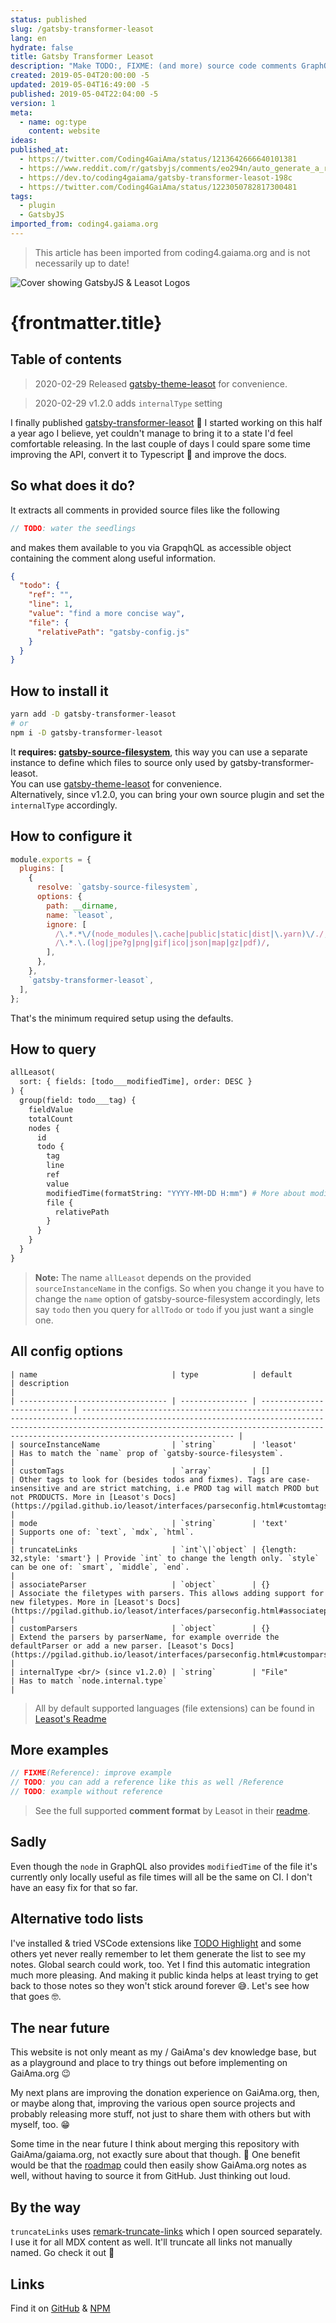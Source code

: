 ```yaml
---
status: published
slug: /gatsby-transformer-leasot
lang: en
hydrate: false
title: Gatsby Transformer Leasot
description: "Make TODO:, FIXME: (and more) source code comments GraphQL queryable in your GatsbyJS site"
created: 2019-05-04T20:00:00 -5
updated: 2019-05-04T16:49:00 -5
published: 2019-05-04T22:04:00 -5
version: 1
meta:
  - name: og:type
    content: website
ideas:
published_at:
  - https://twitter.com/Coding4GaiAma/status/1213642666640101381
  - https://www.reddit.com/r/gatsbyjs/comments/eo294n/auto_generate_a_roadmap_from_source_code_comments/
  - https://dev.to/coding4gaiama/gatsby-transformer-leasot-198c
  - https://twitter.com/Coding4GaiAma/status/1223050782817300481
tags:
  - plugin
  - GatsbyJS
imported_from: coding4.gaiama.org
---
```


> This article has been imported from coding4.gaiama.org and is not necessarily up to date!

![Cover showing GatsbyJS & Leasot Logos](assets/cover.png)

# {frontmatter.title}

## Table of contents

> 2020-02-29 Released [gatsby-theme-leasot](https://github.com/GaiAma/Coding4GaiAma/tree/master/packages/gatsby-theme-leasot) for convenience.

> 2020-02-29 v1.2.0 adds `internalType` setting

I finally published [gatsby-transformer-leasot](https://www.npmjs.com/package/gatsby-transformer-leasot) 🎉 I started working on this half a year ago I believe, yet couldn't manage to bring it to a state I'd feel comfortable releasing. In the last couple of days I could spare some time improving the API, convert it to Typescript 🚀 and improve the docs.

## So what does it do?

It extracts all comments in provided source files like the following

```js size=content
// TODO: water the seedlings
```

and makes them available to you via GrapqhQL as accessible object containing the comment along useful information.

```json size=content
{
  "todo": {
    "ref": "",
    "line": 1,
    "value": "find a more concise way",
    "file": {
      "relativePath": "gatsby-config.js"
    }
  }
}
```

## How to install it

```bash size=content
yarn add -D gatsby-transformer-leasot
# or
npm i -D gatsby-transformer-leasot
```

It **requires: [gatsby-source-filesystem](https://github.com/gatsbyjs/gatsby/tree/master/packages/gatsby-source-filesystem)**, this way you can use a separate instance to define which files to source only used by gatsby-transformer-leasot.  
You can use [gatsby-theme-leasot](https://github.com/GaiAma/Coding4GaiAma/tree/master/packages/gatsby-theme-leasot) for convenience.  
Alternatively, since v1.2.0, you can bring your own source plugin and set the `internalType` accordingly.

## How to configure it

```js title=gatsby-config.js
module.exports = {
  plugins: [
    {
      resolve: `gatsby-source-filesystem`,
      options: {
        path: __dirname,
        name: `leasot`,
        ignore: [
          /\.*.*\/(node_modules|\.cache|public|static|dist|\.yarn)\/./,
          /\.*.\.(log|jpe?g|png|gif|ico|json|map|gz|pdf)/,
        ],
      },
    },
    `gatsby-transformer-leasot`,
  ],
};
```

That's the minimum required setup using the defaults.

## How to query

```graphql
allLeasot(
  sort: { fields: [todo___modifiedTime], order: DESC }
) {
  group(field: todo___tag) {
    fieldValue
    totalCount
    nodes {
      id
      todo {
        tag
        line
        ref
        value
        modifiedTime(formatString: "YYYY-MM-DD H:mm") # More about modifiedTime below
        file {
          relativePath
        }
      }
    }
  }
}
```

> **Note:** The name `allLeasot` depends on the provided `sourceInstanceName` in the configs. So when you change it you have to change the `name` option of gatsby-source-filesystem accordingly, lets say `todo` then you query for `allTodo` or `todo` if you just want a single one.

## All config options

```
| name                              | type            | default                     | description                                                                                                                                                                                                                                          |
| --------------------------------- | --------------- | --------------------------- | ---------------------------------------------------------------------------------------------------------------------------------------------------------------------------------------------------------------------------------------------------- |
| sourceInstanceName                | `string`        | 'leasot'                    | Has to match the `name` prop of `gatsby-source-filesystem`.                                                                                                                                                                                          |
| customTags                        | `array`         | []                          | Other tags to look for (besides todos and fixmes). Tags are case-insensitive and are strict matching, i.e PROD tag will match PROD but not PRODUCTS. More in [Leasot's Docs](https://pgilad.github.io/leasot/interfaces/parseconfig.html#customtags) |
| mode                              | `string`        | 'text'                      | Supports one of: `text`, `mdx`, `html`.                                                                                                                                                                                                              |
| truncateLinks                     | `int`\|`object` | {length: 32,style: 'smart'} | Provide `int` to change the length only. `style` can be one of: `smart`, `middle`, `end`.                                                                                                                                                            |
| associateParser                   | `object`        | {}                          | Associate the filetypes with parsers. This allows adding support for new filetypes. More in [Leasot's Docs](https://pgilad.github.io/leasot/interfaces/parseconfig.html#associateparser)                                                             |
| customParsers                     | `object`        | {}                          | Extend the parsers by parserName, for example override the defaultParser or add a new parser. [Leasot's Docs](https://pgilad.github.io/leasot/interfaces/parseconfig.html#customparsers)                                                             |
| internalType <br/> (since v1.2.0) | `string`        | "File"                      | Has to match `node.internal.type`                                                                                                                                                                                                                    |
```

> All by default supported languages (file extensions) can be found in [Leasot's Readme](https://github.com/pgilad/leasot/#supported-languages)

## More examples

```js size=content
// FIXME(Reference): improve example
// TODO: you can add a reference like this as well /Reference
// TODO: example without reference
```

> See the full supported **comment format** by Leasot in their [readme](https://github.com/pgilad/leasot/#comment-format).

## Sadly

Even though the `node` in GraphQL also provides `modifiedTime` of the file it's currently only locally useful as file times will all be the same on CI. I don't have an easy fix for that so far.

## Alternative todo lists

I've installed & tried VSCode extensions like [TODO Highlight](https://marketplace.visualstudio.com/items?itemName=wayou.vscode-todo-highlight) and some others yet never really remember to let them generate the list to see my notes. Global search could work, too. Yet I find this automatic integration much more pleasing. And making it public kinda helps at least trying to get back to those notes so they won't stick around forever 😅. Let's see how that goes 🤓.

## The near future

This website is not only meant as my / GaiAma's dev knowledge base, but as a playground and place to try things out before implementing on GaiAma.org 😉

My next plans are improving the donation experience on GaiAma.org, then, or maybe along that, improving the various open source projects and probably releasing more stuff, not just to share them with others but with myself, too. 😁

Some time in the near future I think about merging this repository with GaiAma/gaiama.org, not exactly sure about that though. 🤔 One benefit would be that the [roadmap](/en/roadmap) could then easily show GaiAma.org notes as well, without having to source it from GitHub. Just thinking out loud.

## By the way

`truncateLinks` uses [remark-truncate-links](https://www.npmjs.com/package/remark-truncate-links) which I open sourced separately. I use it for all MDX content as well. It'll truncate all links not manually named. Go check it out 🤩

## Links

Find it on [GitHub](https://github.com/GaiAma/Coding4GaiAma/tree/master/packages/gatsby-transformer-leasot#readme) & [NPM](https://www.npmjs.com/package/gatsby-transformer-leasot)
